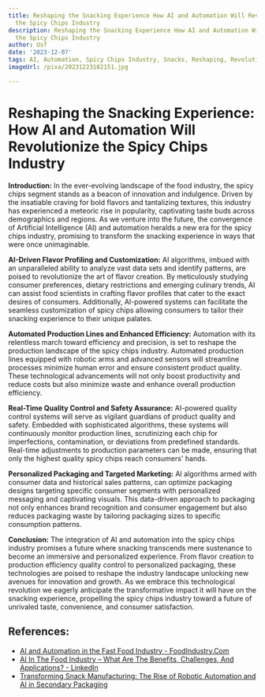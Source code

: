 ```yaml
---
title: Reshaping the Snacking Experience How AI and Automation Will Revolutionize
  the Spicy Chips Industry
description: Reshaping the Snacking Experience How AI and Automation Will Revolutionize
  the Spicy Chips Industry
author: Usf
date: '2023-12-07'
tags: AI, Automation, Spicy Chips Industry, Snacks, Reshaping, Revolutionizing
imageUrl: /pixa/20231223102151.jpg

---
```

# Reshaping  the  Snacking Experience: How AI and Automation  Will Revolutionize the Spicy Chips Industry

**Introduction:**
In the ever-evolving landscape  of  the food industry, the  spicy chips segment stands as a  beacon of innovation and indulgence. Driven by the insatiable craving for bold flavors and tantalizing textures, this industry has experienced a meteoric  rise in popularity, captivating taste buds across demographics and regions. As we venture into the future, the convergence of Artificial Intelligence (AI) and automation heralds a new era for the spicy chips industry, promising to  transform the snacking experience in ways that were once unimaginable.

**AI-Driven Flavor Profiling and Customization:**
AI algorithms, imbued with an unparalleled ability to analyze vast data sets and identify patterns, are poised to revolutionize the art of flavor creation. By meticulously studying consumer preferences, dietary restrictions  and emerging culinary  trends, AI  can assist food  scientists in  crafting flavor profiles that cater to the exact desires of consumers. Additionally, AI-powered systems can facilitate the seamless customization of spicy chips allowing  consumers to tailor their snacking  experience to their unique palates.

**Automated Production Lines and Enhanced Efficiency:**
Automation with its relentless march toward  efficiency and precision, is set to reshape the production landscape  of  the spicy chips industry. Automated production lines equipped  with robotic arms and  advanced sensors will streamline processes minimize human error and ensure consistent product quality.  These technological advancements will  not only boost productivity and reduce costs but  also minimize waste and enhance overall production efficiency.

**Real-Time Quality Control and Safety Assurance:**
AI-powered quality control systems will serve as  vigilant guardians of product quality and safety. Embedded with sophisticated algorithms, these systems will continuously monitor production lines, scrutinizing each chip for imperfections, contamination, or deviations from predefined standards. Real-time adjustments to production parameters can be made, ensuring that only the highest quality spicy chips reach consumers' hands.

**Personalized Packaging and  Targeted  Marketing:**
AI algorithms armed with consumer data and historical sales patterns, can optimize packaging designs targeting specific consumer  segments with personalized messaging and captivating visuals. This data-driven approach to packaging not only enhances brand recognition and consumer  engagement but also reduces packaging waste by tailoring packaging sizes to specific consumption patterns.

**Conclusion:**
The integration of AI and automation into  the spicy chips  industry  promises a future where snacking transcends mere  sustenance  to become an  immersive and personalized experience. From flavor creation to  production efficiency quality control  to personalized packaging, these technologies are poised to reshape the industry landscape unlocking new avenues for innovation and growth. As  we embrace this technological revolution we  eagerly  anticipate the transformative  impact it will have on the  snacking experience, propelling the spicy chips industry toward a future of unrivaled taste, convenience, and consumer  satisfaction.

## References:
- [AI and Automation in the Fast Food Industry - FoodIndustry.Com](https://www.foodindustry.com/articles/ai-and-automation-in-the-fast-food-industry/)
- [AI In The Food Industry – What Are The Benefits, Challenges, And Applications? - LinkedIn](https://www.linkedin.com/pulse/ai-food-industry-what-benefits-challenges-applications-binmile)
- [Transforming Snack Manufacturing: The Rise of Robotic Automation and AI in Secondary Packaging](https://blueprintautomation.com/es/event/de-toekomst-van-het-secundair-verpakken-van-snacks-robotica-slimme-computers-en-ai-in-de-hoofdrol)
